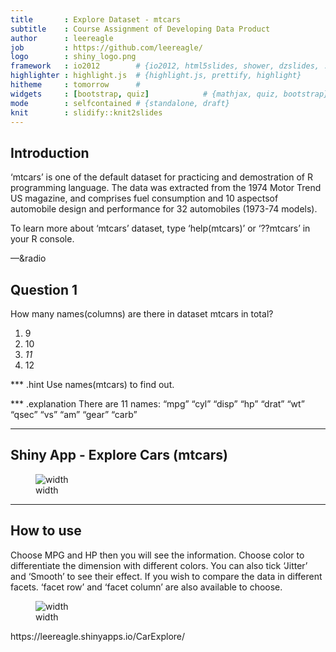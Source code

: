---
title       : Explore Dataset - mtcars
subtitle    : Course Assignment of Developing Data Product
author      : leereagle
job         : https://github.com/leereagle/
logo        : shiny_logo.png
framework   : io2012        # {io2012, html5slides, shower, dzslides, ...}
highlighter : highlight.js  # {highlight.js, prettify, highlight}
hitheme     : tomorrow      # 
widgets     : [bootstrap, quiz]            # {mathjax, quiz, bootstrap}
mode        : selfcontained # {standalone, draft}
knit        : slidify::knit2slides
---

## Introduction

'mtcars' is one of the default dataset for practicing and demostration of R programming language. The data was extracted from the 1974 Motor Trend US magazine, and comprises fuel consumption and 10 aspectsof automobile design and performance for 32 automobiles (1973-74 models).

To learn more about 'mtcars' dataset, type 'help(mtcars)' or '??mtcars' in your R console.

---&radio

## Question 1

How many names(columns) are there in dataset mtcars in total?

1. 9
2. 10
3. _11_
4. 12

*** .hint
Use names(mtcars) to find out.

*** .explanation
There are 11 names: "mpg"  "cyl"  "disp" "hp"   "drat" "wt"   "qsec" "vs"   "am"   "gear" "carb"


---

## Shiny App - Explore Cars (mtcars)

![width](shiny_app_plot.PNG)


---
## How to use

Choose MPG and HP then you will see the information. Choose color to differentiate the dimension with different colors. You can also tick 'Jitter' and 'Smooth' to see their effect. If you wish to compare the data in different facets. 'facet row' and 'facet column' are also available to choose.

![width](shiny_app_control.PNG)

https://leereagle.shinyapps.io/CarExplore/
